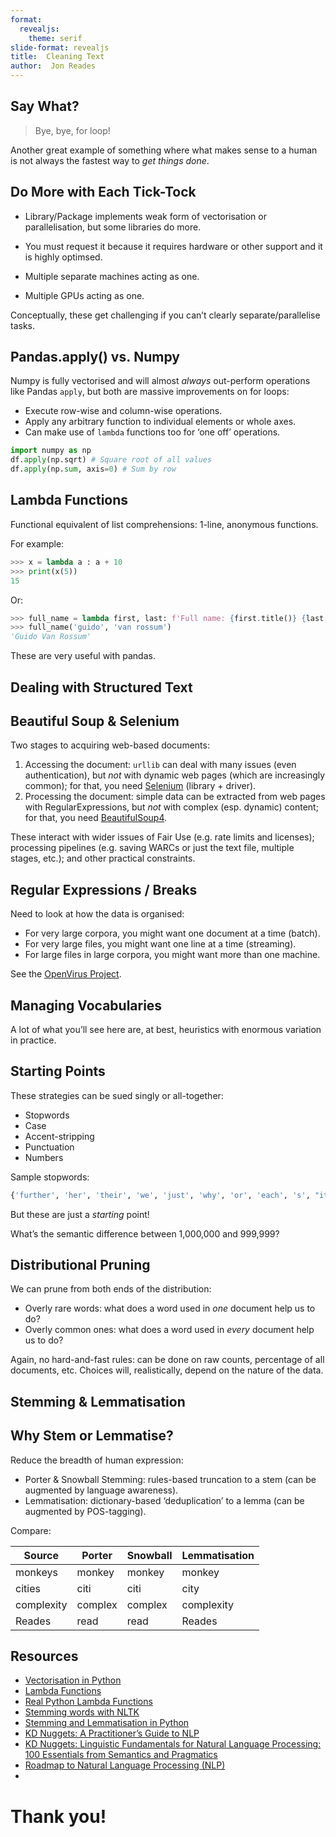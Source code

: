 ```yaml
---
format:
  revealjs:
    theme: serif
slide-format: revealjs
title:  Cleaning Text
author:  Jon Reades
---
```





## Say What?

> Bye, bye, for loop!



::: {.notes}

Another great example of something where what makes sense to a human is not always the fastest way to *get things done*.

:::

## Do More with Each Tick-Tock {.smaller}


- Library/Package implements weak form of vectorisation or parallelisation, but some libraries do more.


- You must request it because it requires hardware or other support and it is highly optimsed.


- Multiple separate machines acting as one.
- Multiple GPUs acting as one.



::: {.notes}

Conceptually, these get challenging if you can't clearly separate/parallelise tasks.

:::

## Pandas.apply() vs. Numpy {.smaller}

Numpy is fully vectorised and will almost *always* out-perform operations like Pandas `apply`, but both are massive improvements on for loops:

- Execute row-wise and column-wise operations.
- Apply any arbitrary function to individual elements or whole axes.
- Can make use of `lambda` functions too for 'one off' operations.

```python
import numpy as np
df.apply(np.sqrt) # Square root of all values
df.apply(np.sum, axis=0) # Sum by row
```


## Lambda Functions {.smaller}

Functional equivalent of list comprehensions: 1-line, anonymous functions.

For example:

```python
>>> x = lambda a : a + 10
>>> print(x(5))
15
```

Or:

```python
>>> full_name = lambda first, last: f'Full name: {first.title()} {last.title()}'
>>> full_name('guido', 'van rossum')
'Guido Van Rossum'
```

These are very useful with pandas.


## Dealing with Structured Text


## Beautiful Soup & Selenium

Two stages to acquiring web-based documents:

1. Accessing the document: `urllib` can deal with many issues (even authentication), but *not* with dynamic web pages (which are increasingly common); for that, you need [Selenium](https://selenium-python.readthedocs.io/) (library + driver).
2. Processing the document: simple data can be extracted from web pages with RegularExpressions, but *not* with complex (esp. dynamic) content; for that, you need [BeautifulSoup4](https://www.crummy.com/software/BeautifulSoup/bs4/doc/).

These interact with wider issues of Fair Use (e.g. rate limits and licenses); processing pipelines (e.g. saving WARCs or just the text file, multiple stages, etc.); and other practical constraints.


## Regular Expressions / Breaks

Need to look at how the data is organised:

- For very large corpora, you might want one document at a time (batch).
- For very large files, you might want one line at a time (streaming).
- For large files in large corpora, you might want more than one machine.



::: {.notes}

See the [OpenVirus Project](https://blogs.bl.uk/digital-scholarship/2020/05/searching-etheses-for-the-openvirus-project.html).

:::

## Managing Vocabularies



::: {.notes}

A lot of what you'll see here are, at best, heuristics with enormous variation in practice.

:::

## Starting Points {.smaller}

These strategies can be sued singly or all-together:

- Stopwords
- Case
- Accent-stripping
- Punctuation
- Numbers

Sample stopwords:

```python
{'further', 'her', 'their', 'we', 'just', 'why', 'or', 'each', 's', "it's", 'ma', 'below', 'am', 'more', "couldn't", "should've", 'was', "mightn't", 'weren', 'ourselves', 'have', 'if', 'then', 'from', ...}
```

But these are just a *starting* point!



::: {.notes}

What's the semantic difference between 1,000,000 and 999,999?

:::

## Distributional Pruning


We can prune from both ends of the distribution:

- Overly rare words: what does a word used in *one* document help us to do?
- Overly common ones: what does a word used in *every* document help us to do?



::: {.notes}

Again, no hard-and-fast rules: can be done on raw counts, percentage of all documents, etc. Choices will, realistically, depend on the nature of the data.

:::

## Stemming & Lemmatisation

## Why Stem or Lemmatise? {.smaller}

Reduce the breadth of human expression:

- Porter & Snowball Stemming: rules-based truncation to a stem (can be augmented by language awareness).
- Lemmatisation: dictionary-based 'deduplication' to a lemma (can be augmented by POS-tagging).

Compare:

| Source     | Porter  | Snowball | Lemmatisation |
| ---------- | ------- | -------- | ------------- |
| monkeys    | monkey  | monkey   | monkey        |
| cities     | citi    | citi     | city          |
| complexity | complex | complex  | complexity    |
| Reades     | read    | read     | Reades        |




## Resources {.smaller}


- [Vectorisation in Python](https://towardsdatascience.com/python-vectorization-5b882eeef658)
- [Lambda Functions](https://www.w3schools.com/python/python_lambda.asp)
- [Real Python Lambda Functions](https://realpython.com/python-lambda/)
- [Stemming words with NLTK](https://pythonprogramming.net/stemming-nltk-tutorial/)
- [Stemming and Lemmatisation in Python](https://www.datacamp.com/community/tutorials/stemming-lemmatization-python)
- [KD Nuggets: A Practitioner's Guide to NLP](https://www.kdnuggets.com/2018/08/practitioners-guide-processing-understanding-text-2.html)
- [KD Nuggets: Linguistic Fundamentals for Natural Language Processing: 100 Essentials from Semantics and Pragmatics](https://www.kdnuggets.com/2020/08/linguistic-fundamentals-natural-language-processing.html)
- [Roadmap to Natural Language Processing (NLP)](https://www.kdnuggets.com/2020/10/roadmap-natural-language-processing-nlp.html)
- 

# Thank you!